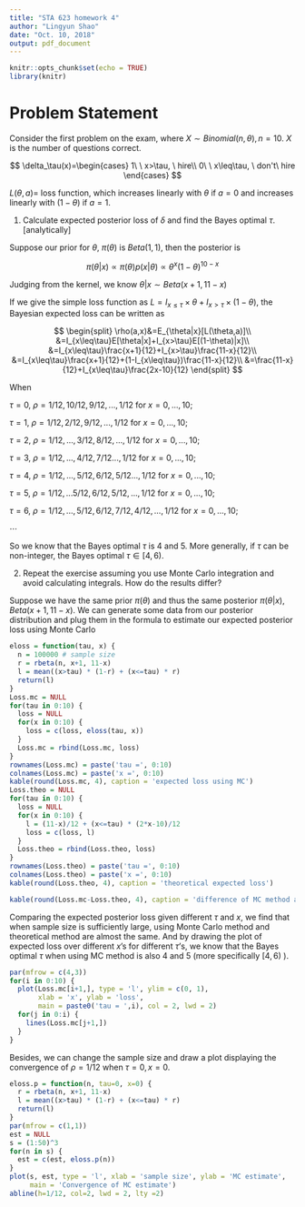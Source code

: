 ---
title: "STA 623 homework 4"
author: "Lingyun Shao"
date: "Oct. 10, 2018"
output: pdf_document
---

```{r setup, include=FALSE}
knitr::opts_chunk$set(echo = TRUE)
library(knitr)
```

# Problem Statement

Consider the first problem on the exam, where $X\sim Binomial(n,\theta),n=10$. $X$ is the number of questions correct.

$$
\delta_\tau(x)=\begin{cases}
1\ \ x>\tau, \ hire\\
0\ \ x\leq\tau, \ don't\ hire
\end{cases}
$$

$L(\theta,a)=$ loss function, which increases linearly with $\theta$ if $a=0$ and increases linearly with $(1-\theta)$ if $a=1$.

(1) Calculate expected posterior loss of $\delta$ and find the Bayes optimal $\tau$. [analytically]

Suppose our prior for $\theta$, $\pi(\theta)$ is $Beta(1,1)$, then the posterior is

$$
\pi(\theta|x)\propto \pi(\theta)p(x|\theta)\propto\theta^x(1-\theta)^{10-x}
$$

Judging from the kernel, we know $\theta|x \sim Beta(x+1,11-x)$

If we give the simple loss function as $L=I_{x\leq\tau}\times\theta+I_{x>\tau}\times(1-\theta)$, the Bayesian expected loss can be written as

$$
\begin{split}
\rho(a,x)&=E_{\theta|x}[L(\theta,a)]\\
&=I_{x\leq\tau}E[\theta|x]+I_{x>\tau}E[(1-\theta)|x]\\
&=I_{x\leq\tau}\frac{x+1}{12}+I_{x>\tau}\frac{11-x}{12}\\
&=I_{x\leq\tau}\frac{x+1}{12}+(1-I_{x\leq\tau})\frac{11-x}{12}\\
&=\frac{11-x}{12}+I_{x\leq\tau}\frac{2x-10}{12}
\end{split}
$$

When

$\tau=0,\ \rho=1/12,10/12,9/12,...,1/12$ for $x=0,...,10$;

$\tau=1,\ \rho=1/12,2/12,9/12,...,1/12$ for $x=0,...,10$;

$\tau=2,\ \rho=1/12,...,3/12,8/12,...,1/12$ for $x=0,...,10$;

$\tau=3,\ \rho=1/12,...,4/12,7/12...,1/12$ for $x=0,...,10$;

$\tau=4,\ \rho=1/12,...,5/12,6/12,5/12...,1/12$ for $x=0,...,10$;

$\tau=5,\ \rho=1/12,...5/12,6/12,5/12,...,1/12$ for $x=0,...,10$;

$\tau=6,\ \rho=1/12,...,5/12,6/12,7/12,4/12,...,1/12$ for $x=0,...,10$;

$\cdots$

So we know that the Bayes optimal $\tau$ is 4 and 5. More generally, if $\tau$ can be non-integer, the Bayes optimal $\tau\in[4,6)$.


(2) Repeat the exercise assuming you use Monte Carlo integration and avoid calculating integrals. How do the results differ?

Suppose we have the same prior $\pi(\theta)$ and thus the same posterior $\pi(\theta|x)$, $Beta(x+1,11-x)$. We can generate some data from our posterior distribution and plug them in the formula to estimate our expected posterior loss using Monte Carlo


```{r}
eloss = function(tau, x) {
  n = 100000 # sample size
  r = rbeta(n, x+1, 11-x)
  l = mean((x>tau) * (1-r) + (x<=tau) * r)
  return(l)
}
Loss.mc = NULL
for(tau in 0:10) {
  loss = NULL
  for(x in 0:10) {
    loss = c(loss, eloss(tau, x))
  }
  Loss.mc = rbind(Loss.mc, loss)
}
rownames(Loss.mc) = paste('tau =', 0:10)
colnames(Loss.mc) = paste('x =', 0:10)
kable(round(Loss.mc, 4), caption = 'expected loss using MC')
Loss.theo = NULL
for(tau in 0:10) {
  loss = NULL
  for(x in 0:10) {
    l = (11-x)/12 + (x<=tau) * (2*x-10)/12
    loss = c(loss, l)
  }
  Loss.theo = rbind(Loss.theo, loss)
}
rownames(Loss.theo) = paste('tau =', 0:10)
colnames(Loss.theo) = paste('x =', 0:10)
kable(round(Loss.theo, 4), caption = 'theoretical expected loss')

kable(round(Loss.mc-Loss.theo, 4), caption = 'difference of MC method and theoretical method')
```

Comparing the expected posterior loss given different $\tau$ and $x$, we find that when sample size is sufficiently large, using Monte Carlo method and theoretical method are almost the same. And by drawing the plot of expected loss over different $x$'s for different $\tau$'s, we know that the Bayes optimal $\tau$ when using MC method is also 4 and 5 (more specifically $[4,6)$ ).

```{r, fig.height=12, fig.width=9}
par(mfrow = c(4,3))
for(i in 0:10) {
  plot(Loss.mc[i+1,], type = 'l', ylim = c(0, 1),
       xlab = 'x', ylab = 'loss',
       main = paste0('tau = ',i), col = 2, lwd = 2)
  for(j in 0:i) {
    lines(Loss.mc[j+1,])
  }
}
```


Besides, we can change the sample size and draw a plot displaying the convergence of $\rho=1/12$ when $\tau=0,x=0$.

```{r}
eloss.p = function(n, tau=0, x=0) {
  r = rbeta(n, x+1, 11-x)
  l = mean((x>tau) * (1-r) + (x<=tau) * r)
  return(l)
}
par(mfrow = c(1,1))
est = NULL
s = (1:50)^3
for(n in s) {
  est = c(est, eloss.p(n))
}
plot(s, est, type = 'l', xlab = 'sample size', ylab = 'MC estimate',
     main = 'Convergence of MC estimate')
abline(h=1/12, col=2, lwd = 2, lty =2)
```

